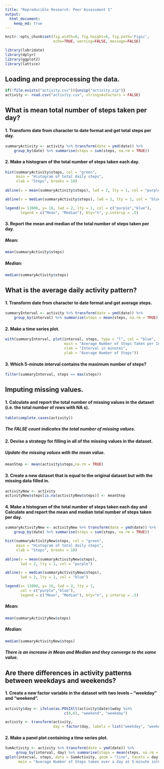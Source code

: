 ```yaml
---
title: "Reproducible Research: Peer Assessment 1"
output: 
  html_document:
    keep_md: true
---
```

```r
knitr::opts_chunk$set(fig.width=8, fig.height=6, fig.path='Figs/',
                      echo=TRUE, warning=FALSE, message=FALSE)
```

```r
library(lubridate)
library(dplyr)
library(ggplot2)
library(lattice)
```

## Loading and preprocessing the data.
```r
if(!file.exists("activity.csv")){unzip("activity.zip")}
activity <- read.csv("activity.csv", stringsAsFactors = FALSE)
```

## What is mean total number of steps taken per day?

#### 1. Transform date from character to date format and get total steps per day.
```r
summaryActivity <- activity %>% transform(date = ymd(date)) %>% 
    group_by(date) %>% summarise(steps = sum(steps, na.rm = TRUE))
```

#### 2. Make a histogram of the total number of steps taken each day. 

```r
hist(summaryActivity$steps, col = "green", 
     main = "Histogram of total daily steps",
     xlab = "Steps", breaks = 10)
     
abline(v = mean(summaryActivity$steps), lwd = 2, lty = 1, col = "purple")

abline(v = median(summaryActivity$steps), lwd = 2, lty = 1, col = "blue")

legend(x= 13000, y= 16, lwd = 2, lty = 1, col = c("purple","blue"), 
       legend = c("Mean", "Median"), bty="n", y.intersp = .5)
```

#### 3. Report the mean and median of the total number of steps taken per day.

##### Mean:
```r
mean(summaryActivity$steps)
```

##### Median:
```r
median(summaryActivity$steps)
```

## What is the average daily activity pattern?

#### 1. Transform date from character to date format and get average steps.
```r
summaryInterval <- activity %>% transform(date = ymd(date)) %>% 
    group_by(interval) %>% summarise(steps = mean(steps, na.rm = TRUE))
```
    
    
#### 2. Make a time series plot.
```r
with(summaryInterval, plot(interval, steps, type = "l", col = "blue", lwd = 2,
                           main = "Average Number of Steps Taken per Interval",
                           xlab = "Interval in minutes",
                           ylab = "Average Number of Steps"))
```
                           
                           
#### 3. Which 5-minute interval contains the maximum number of steps?

```r
filter(summaryInterval, steps == max(steps))
```

## Imputing missing values.

#### 1. Calculate and report the total number of missing values in the dataset (i.e. the total number of rows with  NA s).

```r
table(complete.cases(activity))
```

##### The FALSE count indicates the total number of missing values.

#### 2. Devise a strategy for filling in all of the missing values in the dataset.

#####  Update the missing values with the mean value.
```r
meanStep <- mean(activity$steps,na.rm = TRUE)
```


#### 3. Create a new dataset that is equal to the original dataset but with the missing data filled in.

```r
activityNew <- activity
activityNew$steps[is.na(activityNew$steps)] <- meanStep
```

#### 4. Make a histogram of the total number of steps taken each day and Calculate and report the mean and median total number of steps taken per day.
```r
summaryActivityNew <- activityNew %>% transform(date = ymd(date)) %>% 
    group_by(date) %>% summarise(steps = sum(steps, na.rm = TRUE))

hist(summaryActivityNew$steps, col = "green", 
     main = "Histogram of total daily steps",
     xlab = "Steps", breaks = 10)
     
abline(v = mean(summaryActivityNew$steps), 
       lwd = 2, lty = 1, col = "purple")

abline(v = median(summaryActivityNew$steps), 
       lwd = 2, lty = 1, col = "blue")

legend(x= 13000, y= 16, lwd = 2, lty = 1, 
       col = c("purple","blue"), 
       legend = c("Mean", "Median"), bty="n", y.intersp = .5)
```

##### Mean:
```r
mean(summaryActivityNew$steps)
```

##### Median:
```r
median(summaryActivityNew$steps)
```

##### There is an increase in Mean and Median and they converge to the same value.

## Are there differences in activity patterns between weekdays and weekends?

#### 1. Create a new factor variable in the dataset with two levels -- "weekday" and "weekend".

```r
activity$day <- ifelse(as.POSIXlt(activity$date)$wday %in% 
                           c(0,6), "weekend", "weekday")

activity <- transform(activity, 
                      day = factor(day, labels = list("weekday", "weekend")))
```

#### 2. Make a panel plot containing a time series plot. 

```r
SumActivity <- activity %>% transform(date = ymd(date)) %>% 
     group_by(interval, day) %>% summarise(steps = mean(steps, na.rm = TRUE))
qplot(interval, steps, data = SumActivity, geom = "line", facets = day~., 
      main = "Average Number of Steps taken over a day at 5-minute interval")
```
